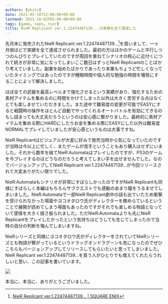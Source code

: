 ```yaml
---
authors: [ykzts]
date: 2021-05-16T22:00:00+09:00
lastmod: 2021-10-02T05:00:00+09:00
tags: [game, sqex, nier]
title: NieR Replicant ver.1.22474487139...の実績を全て達成した
---
```


先月末に発売されたNieR Replicant ver.1.22474487139...[^1]を買いまして、一ヶ月弱ほどで実績を全て達成させられました。最初の方はほかのゲームと平行しつつのんびりとプレイしていたのですが周回を重ねてシナリオの核心に近付くにつれて続きが非常に気になってしまいここ数日はずっとNieR Replicantのことばかり考えていました。副業を始めたばかりであったり本業もちょうど忙しくなっていたタイミングではあったのですが睡眠時間や個人的な勉強の時間を犠牲にすることによって解決しました。

<!--truncate-->

ほぼ全ての武器を最高レベルまで強化させるという実績があり、強化するための素材アイテムを集めるのに時間をかけてしまった以外は大きく苦労する点はなくとても楽しませていただきました。また途中で難易度の変更が可能でEASYにすると戦闘時の操作をほとんど自動でやってくれるオートバトルを有効にできるのもし詰まっても大丈夫だろうというのは安心感に繋がりました。最終的に素材アイテムを集める際にHARDにしたりお金を集める際にEASYにした以外は難易度NORMALでプレイしていましたが安心感というものは大事ですね。

NieR Replicantはビジュアルが大変に好みで発売当時から気になっていたのですが当時は今以上に忙しく、またゲームが苦手ということもあり購入はせずにいました。それから数年を経てNieR:Automataはプレイしたのですが、PS3のゲームを今プレイするのはどうなのだろうと考えてしまい手を出せませんでした。なのでバージョンアップしてNieR Replicant ver.1.22474487139...が今回リリースされて大変ありがたい限りでした。

NieR:Automataもシナリオが非常にすばらしかったのですがNieR Replicantも同様にすばらしく本編はもちろんサブクエストでも感動のあまり瞳をうるませてしまいました。NieR:Automataで一部NieR Replicant劇中の話も出ていたため衝撃を受けられなかった場面やヨコオタロウ氏がディレクターを務めらているということで展開が読めてしまう場面もあったのですがそれでも楽しめる物語となっていて感情を大きく揺さ振られました。ただNieR:Automataよりも先にNieR Replicantをプレイしたかったという気持ちはどうしても生じてしまったので当時の自分の判断を悔んでしまいますね。

NieRシリーズと同様にヨコオタロウ氏がディレクターをされていてNieRシリーズとも物語が繋がっているというドラッグオンドラグーンも気になったのでぜひこちらもバージョンアップしてリリースしてもらいたいと思ってしまいました。NieR Replicant ver.1.22474487139...を買う人がひとりでも増えてくれたらうれしいと思い、この記事を書いています。

![](./img/nier-replicant-achievement.png)

本当に、本当に、ありがとうございました。

[^1]: [NieR Replicant ver.1.22474487139... | SQUARE ENIX](https://www.jp.square-enix.com/nierreplicantv1p2/)
